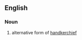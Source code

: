 ==English==
{{see|pocket-handkerchief}}
===Noun===
{{en-noun|sg=[[pocket]] [[handkerchief]]|pocket handkerchieves}}

#alternative form of [[handkerchief]]